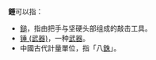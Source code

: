 '''錘'''可以指：
* [[鎚|鎚]]，指由把手与坚硬头部组成的敲击工具。
* [[锤_(武器)|锤 (武器)]]，一种[[武器|武器]]。
* 中國古代計量單位，指「八[[銖|銖]]」。

{{消歧義|C|Cat=一字消歧義}}